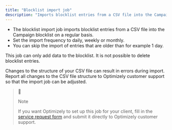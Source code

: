 ```yaml
---
title: "Blocklist import job"
description: "Imports blocklist entries from a CSV file into the Campaign blocklist on a regular basis."
---
```


* The blocklist import job imports blocklist entries from a CSV file into the Campaign blocklist on a regular basis.
* Set the import frequency to daily, weekly or monthly.
* You can skip the import of entries that are older than for example 1 day.

This job can only add data to the blocklist. It is not possible to delete blocklist entries.

Changes to the structure of your CSV file can result in errors during import. Report all changes to the CSV file structure to Optimizely customer support so that the import job can be adjusted.

> 📘
> 
> Note
> 
> If you want Optimizely to set up this job for your client, fill in the [service request form](https://world.optimizely.com/service-request-forms/blocklist-import-form/) and submit it directly to Optimizely customer support.